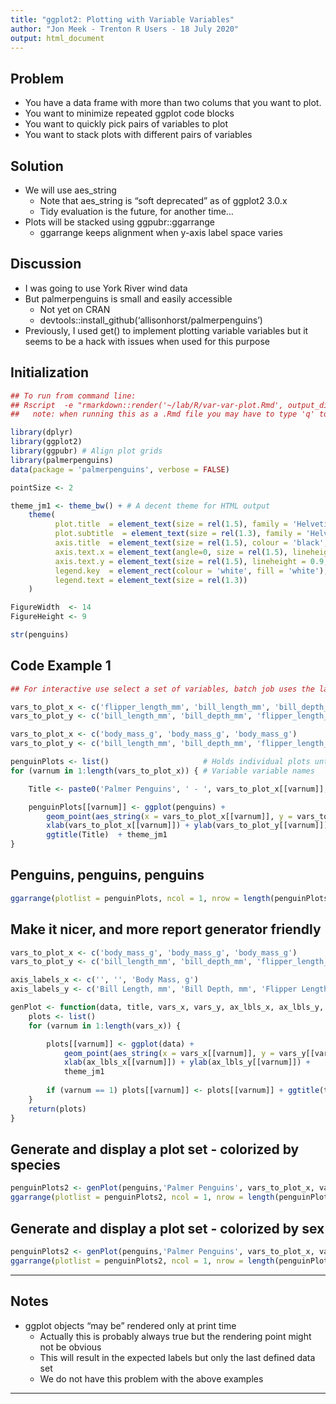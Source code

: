 ```yaml
---
title: "ggplot2: Plotting with Variable Variables"
author: "Jon Meek - Trenton R Users - 18 July 2020"
output: html_document
---
```


<style type="text/css">
.main-container {
  max-width: 1800px;
  margin-left: auto;
  margin-right: auto;
}
</style>

## Problem

* You have a data frame with more than two colums that you want to plot.
* You want to minimize repeated ggplot code blocks
* You want to quickly pick pairs of variables to plot
* You want to stack plots with different pairs of variables

## Solution

* We will use aes_string
    + Note that aes_string is "soft deprecated" as of ggplot2 3.0.x
    + Tidy evaluation is the future, for another time...

* Plots will be stacked using ggpubr::ggarrange
    + ggarrange keeps alignment when y-axis label space varies

## Discussion

* I was going to use York River wind data
* But palmerpenguins is small and easily accessible
    + Not yet on CRAN
	+ devtools::install_github('allisonhorst/palmerpenguins')
* Previously, I used get() to implement plotting variable variables but it seems to be a hack with issues when used for this purpose


## Initialization

```r

## To run from command line:
## Rscript  -e "rmarkdown::render('~/lab/R/var-var-plot.Rmd', output_dir = '~/r-reports/')"
##   note: when running this as a .Rmd file you may have to type 'q' to get past the data load

library(dplyr)
library(ggplot2)
library(ggpubr) # Align plot grids
library(palmerpenguins)
data(package = 'palmerpenguins', verbose = FALSE)

pointSize <- 2

theme_jm1 <- theme_bw() + # A decent theme for HTML output
    theme(
          plot.title  = element_text(size = rel(1.5), family = 'Helvetica', face = 'bold'),
          plot.subtitle  = element_text(size = rel(1.3), family = 'Helvetica', face = 'bold'),
          axis.title  = element_text(size = rel(1.5), colour = 'black', face = 'bold'),
          axis.text.x = element_text(angle=0, size = rel(1.5), lineheight = 0.9, colour = 'black', vjust = 1, face = 'bold'),
          axis.text.y = element_text(size = rel(1.5), lineheight = 0.9, colour = 'black', hjust = 1, face = 'bold'),
          legend.key  = element_rect(colour = 'white', fill = 'white'),
          legend.text = element_text(size = rel(1.3))
    )

FigureWidth  <- 14
FigureHeight <- 9

str(penguins)

```

## Code Example 1


```r

## For interactive use select a set of variables, batch job uses the last set defined

vars_to_plot_x <- c('flipper_length_mm', 'bill_length_mm', 'bill_depth_mm')
vars_to_plot_y <- c('bill_length_mm', 'bill_depth_mm', 'flipper_length_mm')

vars_to_plot_x <- c('body_mass_g', 'body_mass_g', 'body_mass_g')
vars_to_plot_y <- c('bill_length_mm', 'bill_depth_mm', 'flipper_length_mm')

penguinPlots <- list()                     # Holds individual plots until they are stacked with ggarrange
for (varnum in 1:length(vars_to_plot_x)) { # Variable variable names

    Title <- paste0('Palmer Penguins', ' - ', vars_to_plot_x[[varnum]], ' - ', vars_to_plot_y[[varnum]])

    penguinPlots[[varnum]] <- ggplot(penguins) +
        geom_point(aes_string(x = vars_to_plot_x[[varnum]], y = vars_to_plot_y[[varnum]], colour = 'species'), size = pointSize) +
        xlab(vars_to_plot_x[[varnum]]) + ylab(vars_to_plot_y[[varnum]]) +
        ggtitle(Title)  + theme_jm1
}

```

## Penguins, penguins, penguins

```r

ggarrange(plotlist = penguinPlots, ncol = 1, nrow = length(penguinPlots), align = "v")

```

## Make it nicer, and more report generator friendly


```r

vars_to_plot_x <- c('body_mass_g', 'body_mass_g', 'body_mass_g')
vars_to_plot_y <- c('bill_length_mm', 'bill_depth_mm', 'flipper_length_mm')

axis_labels_x <- c('', '', 'Body Mass, g')
axis_labels_y <- c('Bill Length, mm', 'Bill Depth, mm', 'Flipper Length, mm')

genPlot <- function(data, title, vars_x, vars_y, ax_lbls_x, ax_lbls_y, var_color) {
    plots <- list()
    for (varnum in 1:length(vars_x)) {

        plots[[varnum]] <- ggplot(data) +
            geom_point(aes_string(x = vars_x[[varnum]], y = vars_y[[varnum]], colour = var_color), size = pointSize) +
            xlab(ax_lbls_x[[varnum]]) + ylab(ax_lbls_y[[varnum]]) +
            theme_jm1
        
        if (varnum == 1) plots[[varnum]] <- plots[[varnum]] + ggtitle(title) # Title only on top plot
    }
    return(plots)
}


```

## Generate and display a plot set - colorized by species

```r

penguinPlots2 <- genPlot(penguins,'Palmer Penguins', vars_to_plot_x, vars_to_plot_y, axis_labels_x, axis_labels_y, 'species')
ggarrange(plotlist = penguinPlots2, ncol = 1, nrow = length(penguinPlots2), align = "v")

```

## Generate and display a plot set - colorized by sex


```r

penguinPlots2 <- genPlot(penguins,'Palmer Penguins', vars_to_plot_x, vars_to_plot_y, axis_labels_x, axis_labels_y, 'sex')
ggarrange(plotlist = penguinPlots2, ncol = 1, nrow = length(penguinPlots2), align = "v")

```

***

## Notes

* ggplot objects "may be" rendered only at print time
    + Actually this is probably always true but the rendering point might not be obvious
    + This will result in the expected labels but only the last defined data set
	+ We do not have this problem with the above examples

***
